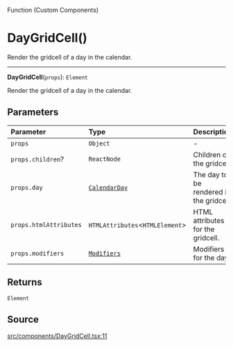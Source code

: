 <SectionTitle>Function (Custom Components)</SectionTitle>

# DayGridCell()

<Description>
Render the gridcell of a day in the calendar.
</Description>

---

<a id="undefined" name="undefined"></a>

<SignatureMemberIdentifier>**DayGridCell**(`props`): `Element`</SignatureMemberIdentifier>

Render the gridcell of a day in the calendar.

## Parameters

| Parameter | Type | Description |
| :------ | :------ | :------ |
| `props` | `Object` | - |
| `props.children`? | `ReactNode` | Children of the gridcell. |
| `props.day` | [`CalendarDay`](/api/next/classes/CalendarDay.md) | The day to be rendered in the gridcell. |
| `props.htmlAttributes` | `HTMLAttributes`\<`HTMLElement`\> | HTML attributes for the gridcell. |
| `props.modifiers` | [`Modifiers`](/api/next/type-aliases/Modifiers.md) | Modifiers for the day. |

## Returns

`Element`

## Source

[src/components/DayGridCell.tsx:11](https://github.com/gpbl/react-day-picker/blob/next/src/components/DayGridCell.tsx#L11)
